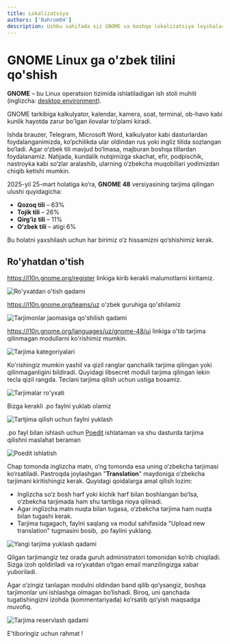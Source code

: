 ```yaml
---
title: Lokalizatsiya
authors: ['Bahrom04']
description: Ushbu sahifada siz GNOME va boshqa lokalizatsiya loyihalarida ishtirok etish haqida ma'lumot olsangiz bo'ladi
---
```


# GNOME Linux ga o'zbek tilini qo'shish

**GNOME** – bu Linux operatsion tizimida ishlatiladigan ish stoli muhiti (inglizcha: [desktop environment](https://en.wikipedia.org/wiki/Desktop_environment)).

GNOME tarkibiga kalkulyator, kalendar, kamera, soat, terminal, ob-havo kabi kunlik hayotda zarur bo'lgan ilovalar to‘plami kiradi.

Ishda brauzer, Telegram, Microsoft Word, kalkulyator kabi dasturlardan foydalanganimizda, ko‘pchilikda ular oldindan rus yoki ingliz tilida sozlangan bo‘ladi. Agar o‘zbek tili mavjud bo‘lmasa, majburan boshqa tillardan foydalanamiz. Natijada, kundalik nutqimizga skachat, efir, podpischik, nastroyka kabi so‘zlar aralashib, ularning o‘zbekcha muqobillari yodimizdan chiqib ketishi mumkin.

2025-yil 25-mart holatiga ko‘ra, **GNOME 48** versiyasining tarjima qilingan ulushi quyidagicha:

* **Qozoq tili** – 63%
* **Tojik tili** – 26%
* **Qirg‘iz tili** – 11%
* **O‘zbek tili** – atigi 6%

Bu holatni yaxshilash uchun har birimiz o‘z hissamizni qo‘shishimiz kerak.

## Ro'yhatdan o'tish

https://l10n.gnome.org/register linkiga kirib kerakli malumotlarni kiritamiz.

![Ro'yxatdan o'tish qadami](./l10n/figure-1.png)

https://l10n.gnome.org/teams/uz o'zbek guruhiga qo'shilamiz

![Tarjimonlar jaomasiga qo'shilish qadami](./l10n/figure-2.png)

https://l10n.gnome.org/languages/uz/gnome-48/ui linkiga o'tib tarjima qilinmagan modullarni ko'rishimiz mumkin.

![Tarjima kategoriyalari](./l10n/figure-3.png)

Ko'rishingiz mumkin yashil va qizil ranglar qanchalik tarjima qilingan yoki qilinmaganligini bildiradi.  Quyidagi libsecret moduli tarjima qilingan lekin tecla qizil rangda. Teclani tarjima qilish uchun ustiga bosamiz.

![Tarjimalar ro'yxati](./l10n/figure-4.png)

Bizga kerakli .po faylni yuklab olamiz

![Tartjima qilish uchun faylni yuklash](./l10n/figure-5.png)

.po fayl bilan ishlash uchun [Poedit](https://poedit.net/) ishlataman va shu dasturda tarjima qilishni maslahat  beraman

![Poedit ishlatish](./l10n/figure-6.png)

Chap tomonda inglizcha matn, o‘ng tomonda esa uning o‘zbekcha tarjimasi ko‘rsatiladi. Pastroqda joylashgan "**Translation**" maydoniga o‘zbekcha tarjimani kiritishingiz kerak. Quyidagi qoidalarga amal qilish lozim:

* Inglizcha so‘z bosh harf yoki kichik harf bilan boshlangan bo‘lsa, o‘zbekcha tarjimada ham shu tartibga rioya qilinadi.
* Agar inglizcha matn nuqta bilan tugasa, o‘zbekcha tarjima ham nuqta bilan tugashi kerak.
* Tarjima tugagach, faylni saqlang va modul sahifasida "Upload new translation" tugmasini bosib, .po faylini yuklang.

![Yangi tarjima yuklash qadami](./l10n/figure-7.png)

Qilgan tarjimangiz tez orada guruh administratori tomonidan ko‘rib chiqiladi. Sizga izoh qoldiriladi va ro‘yxatdan o‘tgan email manzilingizga xabar yuboriladi.

Agar o‘zingiz tanlagan modulni oldindan band qilib qo‘ysangiz, boshqa tarjimonlar uni ishlashga olmagan bo‘lishadi. Biroq, uni qanchada tugatishingizni izohda (kommentariyada) ko‘rsatib qo‘yish maqsadga muvofiq.

![Tarjima reservlash qadami](./l10n/figure-8.png)

E'tiboringiz uchun rahmat !
